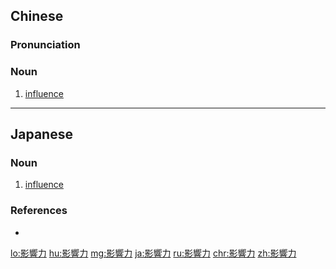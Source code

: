 {{also|影响力}}
==Chinese==
{{zh-forms|s=影响力|type=21}}

===Pronunciation===
{{zh-pron
|m=yǐngxiǎnglì
|c=jing2 hoeng2 lik6
|mn=éng-hiáng-le̍k/éng-hióng-le̍k
|cat=n
}}

===Noun===
{{zh-noun}}

# [[influence]]

----

==Japanese==
{{ja-kanjitab|えい|きょう|りょく|yomi=on}}

===Noun===
{{ja-noun|えいきょうりょく|head=[[影響]][[力]]}}

# [[influence]]

===References===
* {{R:Shogakukan}}

[[lo:影響力]]
[[hu:影響力]]
[[mg:影響力]]
[[ja:影響力]]
[[ru:影響力]]
[[chr:影響力]]
[[zh:影響力]]